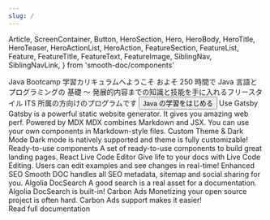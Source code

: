 ```yaml
---
slug: /
---
```


  Article,
  ScreenContainer,
  Button,
  HeroSection,
  Hero,
  HeroBody,
  HeroTitle,
  HeroTeaser,
  HeroActionList,
  HeroAction,
  FeatureSection,
  FeatureList,
  Feature,
  FeatureTitle,
  FeatureText,
  FeatureImage,
  SiblingNav,
  SiblingNavLink,
} from 'smooth-doc/components'

<HeroSection>
  <ScreenContainer>
    <Hero backgroundImageURL={heroBackgroundURL}>
      <HeroBody>
        <HeroTitle>Java Bootcamp 学習カリキュラムへようこそ</HeroTitle>
        <HeroTeaser>
          およそ 250 時間で Java 言語とプログラミングの 基礎 ～ 発展的内容までの知識と技能を手に入れるフリースタイル ITS 所属の方向けのプログラムです
        </HeroTeaser>
        <HeroActionList>
          <HeroAction>
            <Button forwardedAs={Link} to="/home/">
              Java の学習をはじめる
            </Button>
          </HeroAction>
        </HeroActionList>
      </HeroBody>
    </Hero>
  </ScreenContainer>
</HeroSection>
<FeatureSection>
  <FeatureList>
    <Feature>
      <FeatureImage src={registryEditorImageURL} />
      <FeatureTitle>Use Gatsby</FeatureTitle>
      <FeatureText>
        Gatsby is a powerful static website generator. It gives you amazing web
        perf.
      </FeatureText>
    </Feature>
    <Feature>
      <FeatureImage src={markdownImageURL} />
      <FeatureTitle>Powered by MDX</FeatureTitle>
      <FeatureText>
        MDX combines Markdown and JSX. You can use your own components in
        Markdown-style files.
      </FeatureText>
    </Feature>
    <Feature>
      <FeatureImage src={webDesignImageURL} />
      <FeatureTitle>Custom Theme & Dark Mode</FeatureTitle>
      <FeatureText>
        Dark mode is natively supported and theme is fully customizable!
      </FeatureText>
    </Feature>
    <Feature>
      <FeatureImage src={moduleImageURL} />
      <FeatureTitle>Ready-to-use components</FeatureTitle>
      <FeatureText>
        A set of ready-to-use components to build great landing pages.
      </FeatureText>
    </Feature>
    <Feature>
      <FeatureImage src={codeImageURL} />
      <FeatureTitle>React Live Code Editor</FeatureTitle>
      <FeatureText>
        Give life to your docs with Live Code Editing. Users can edit examples
        and see changes in real-time!
      </FeatureText>
    </Feature>
    <Feature>
      <FeatureImage src={systemTaskImageURL} />
      <FeatureTitle>Enhanced SEO</FeatureTitle>
      <FeatureText>
        Smooth DOC handles all SEO metadata, sitemap and social sharing for you.
      </FeatureText>
    </Feature>
    <Feature>
      <FeatureImage src={inspectCodeImageURL} />
      <FeatureTitle>Algolia DocSearch</FeatureTitle>
      <FeatureText>
        A good search is a real asset for a documentation. Algolia DocSearch is
        built-in!
      </FeatureText>
    </Feature>
    <Feature>
      <FeatureImage src={variableImageURL} />
      <FeatureTitle>Carbon Ads</FeatureTitle>
      <FeatureText>
        Monetizing your open source project is often hard. Carbon Ads support
        makes it easier!
      </FeatureText>
    </Feature>
  </FeatureList>
</FeatureSection>
<ScreenContainer forwardedAs="section" py={5}>
  <Article>
    <GettingStarted />
    <SiblingNav>
      <SiblingNavLink type="next" to="/docs/getting-started/">
        Read full documentation
      </SiblingNavLink>
    </SiblingNav>
  </Article>
</ScreenContainer>
